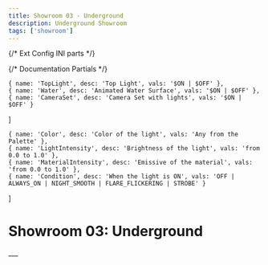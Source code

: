 ```yaml
---
title: Showroom 03 - Underground
description: Underground Showroom
tags: ['showroom']
---
```


{/* Ext Config INI parts */}

{/* Documentation Partials */}

    { name: 'TopLight', desc: 'Top Light', vals: '$ON | $OFF' },
    { name: 'Water', desc: 'Animated Water Surface', vals: '$ON | $OFF' },
    { name: 'CameraSet', desc: 'Camera Set with lights', vals: '$ON | $OFF' }
]

    { name: 'Color', desc: 'Color of the light', vals: 'Any from the Palette' },
    { name: 'LightIntensity', desc: 'Brightness of the light', vals: 'from 0.0 to 1.0' },
    { name: 'MaterialIntensity', desc: 'Emissive of the material', vals: 'from 0.0 to 1.0' },
    { name: 'Condition', desc: 'When the light is ON', vals: 'OFF | ALWAYS_ON | NIGHT_SMOOTH | FLARE_FLICKERING | STROBE' }
]

# Showroom 03: Underground


<ShowroomObjects iniContent={ExtObjectsControl} properties={objectProperties} />
___

<ShowroomLights iniContent={ExtLightsControl} properties={lightProperties} />










